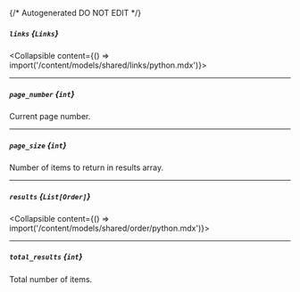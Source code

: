 {/* Autogenerated DO NOT EDIT  */}

##### `links` *{`Links`}*
<Collapsible content={() => import('/content/models/shared/links/python.mdx')}>
</Collapsible>

---
##### `page_number` *{`int`}*
Current page number.

---
##### `page_size` *{`int`}*
Number of items to return in results array.

---
##### `results` *{`List[Order]`}*
<Collapsible content={() => import('/content/models/shared/order/python.mdx')}>
</Collapsible>

---
##### `total_results` *{`int`}*
Total number of items.

